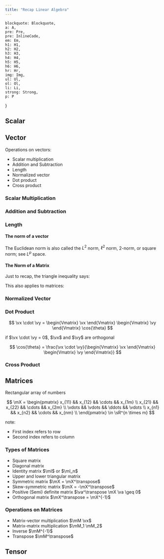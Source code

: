 ```yaml
---
title: "Recap Linear Algebra"
---
```



    blockquote: Blockquote,
    a: A,
    pre: Pre,
    pre: InlineCode,
    em: Em,
    h1: H1,
    h2: H2,
    h3: H3,
    h4: H4,
    h5: H5,
    h6: H6,
    hr: Hr,
    img: Img,
    ul: Ul,
    ol: Ol,
    li: Li,
    strong: Strong,
    p: P
}

## Scalar

<Definition
    definition="A scalar is a one-component quantity that is invariant under rotations of the coordinate system."
    source="Scalar - Mathworld Wolfram"
    link="https://mathworld.wolfram.com/Scalar.html"
/>

<Equation
    formula="a"
    description="Scalar representation."
/>

## Vector

<Definition 
    definition="In mathematics, physics, and engineering, a Euclidean vector or simply a vector (sometimes called a geometric vector or spatial vector) is a geometric object that has magnitude (or length) and direction."
    source="Euclidean vector  - Wikipedia"
    link="https://en.wikipedia.org/wiki/Euclidean_vector"
/>

<Equation
    formula="\vx = \begin{bmatrix} x_1 \\ x_2 \\ \vdots \\ x_n \end{bmatrix}"
    description="Vector representation."
/>

Operations on vectors:
- Scalar multiplication
- Addition and Subtraction
- Length
- Normalized vector
- Dot product
- Cross product

### Scalar Multiplication

<Equation
    formula="a \cdot \vv"
    description="Scalar **bold** multiplication. The scalar $a$ multiply the vector $\vv$"
/>

<ScalarMult
    description="original vector"
/>

### Addition and Subtraction

<Equation
    formula="\vc + \vd"
    description="Addition and Subtraction of vectors."
/>

<AddVector
    description="Interaction between vectors addition"
/>

### Length

#### The norm of a vector

<Equation
    formula="\Vert \vx \Vert_2 = \sqrt{x_1^2 + x_2^2 + \cdots + x_n^2}"
    description="On the n-dimensional Euclidean space $\sR^n$ the intuitive notion of length of the vector $\vx = (x_1, x_2, \cdots , x_n)$ is captured by this formula"
/>

The Euclidean norm is also called the $L^{2}$ norm, $\ell^{2}$ norm, 2-norm, or square norm; see $L^{p}$ space.

<VectorLength
    description="Representation of Euclidean norm"
/>

#### The Norm of a Matrix

Just to recap, the triangle inequality says:

<Equation
    formula="\Vert \vx + \vy \Vert \leq \Vert \vx \Vert \Vert \vy \Vert"
    description="Triangle inequality."
/>

This also applies to matrices:

<Equation
    formula="\Vert \mA + \mB \Vert \leq \Vert \mA \Vert \Vert \mB \Vert"
    description="Triangle inequality applied to matrices."
/>

### Normalized Vector

<Equation
    formula="\uvx = \frac{\vx}{\Vert \vx \Vert_2}"
    description="The term *normalized vector* is sometimes used as a synonym for *unit vector*."
/>

<UnitVector
    description="Unit vector representation"
/>

### Dot Product

<Equation
    formula="\va \cdot \vb = \sum_{i=1}^{n} a_{i} b_{i}"
    description="Coordinate definition of the dot product."
/>

<Equation
    formula="\va \cdot \vb = \Vert \va \Vert \cdot \Vert \vb \Vert cos\theta"
    description="Geometric definition of the dot product. Where $\Vert \va \Vert$ and $\Vert \vb \Vert$ are the euclidean norm and $\theta$ is the angle between the vectors"
/>

$$
\vx \cdot \vy = \begin{Vmatrix} \vx \end{Vmatrix} \begin{Vmatrix} \vy \end{Vmatrix} \cos{\theta}
$$

if $\vx \cdot \vy = 0$, $\vx$ and $\vy$ are orthogonal

$$
\cos{\theta} = \frac{\vx \cdot \vy}{\begin{Vmatrix} \vx \end{Vmatrix} \begin{Vmatrix} \vy \end{Vmatrix}}
$$

<DotProduct/>

### Cross Product

<Equation
    formula="\va \times \vb = \Vert \va \Vert \Vert \vb \Vert sin(\theta) \uvn"
    description="where: - $\theta$ is the angle between $\va$ and $\vb$ in the plane containing them $\Vert \va \Vert$ and $\Vert \vb \Vert$ are the magnitudes of vectors $\va$ and $\vb$ and $\uvn$ is a unit vector perpendicular to the plane containing $\va$ and $\vb$, with direction such that the ordered set ($\va$, $\vb$, $\uvn$) is positively-oriented."
/>

## Matrices

Rectangular array of numbers

$$
\mX = \begin{pmatrix}
x_{11} && x_{12} && \cdots && x_{1m} \\
x_{21} && x_{22} && \cdots && x_{2m} \\
\vdots && \vdots && \ddots && \vdots \\
x_{n1} && x_{n2} && \cdots && x_{nm} \\
\end{pmatrix} \in \sR^{n \times m}
$$

note:
- First index refers to row
- Second index refers to column

### Types of Matrices

- Square matrix
- Diagonal matrix
- Identity matrix $\mI$ or $\mI_n$
- Upper and lower triangular matrix
- Symmetric matrix $\mX = \mX^\transpose$
- Skew-symmetric matrix $\mX = -\mX^\transpose$
- Positive (Semi) definite matrix $\va^\transpose \mX \va \geq 0$
- Orthogonal matrix $\mX^\transpose = \mX^{-1}$

### Operations on Matrices

- Matrix-vector multiplication $\mM \vx$
- Matrix-matrix multiplication $\mM_1 \mM_2$
- Inverse $\mM^{-1}$
- Transpose $\mM^\transpose$

## Tensor


